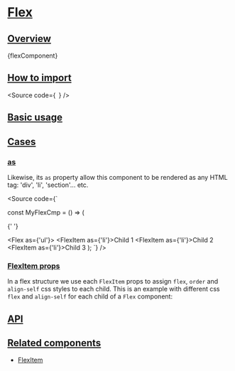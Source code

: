 

<Meta of={Stories} />

# [Flex](#flex)

## [Overview](#overview)

<Markdown>{flexComponent}</Markdown>

## [How to import](#how-to-import)

<Source
  code={`
`}
/>

## [Basic usage](#basic-usage)

<Canvas of={Stories.Base} />

## [Cases](#cases)

### [as](#as)

Likewise, its `as` property allow this component to be rendered as any HTML tag:
'div', 'li', 'section'... etc.

<Source
  code={`

const MyFlexCmp = () => (

{' '}

<Flex as={'ul'}>
  <FlexItem as={'li'}>Child 1</FlexItem>
  <FlexItem as={'li'}>Child 2</FlexItem>
  <FlexItem as={'li'}>Child 3</FlexItem>
</Flex>
); `} />

### [FlexItem props](#flexitem-props)

In a flex structure we use each `FlexItem` props to assign `flex`, `order`
and `align-self` css styles to each child. This is an example with different
css `flex` and `align-self` for each child of a `Flex` component:

<Canvas of={CaseStories.FlexAndFlexItems} />

## [API](#api)

<ArgTypes of={Stories} />

## [Related components](#related-components)

- [FlexItem](?path=/docs/components-core-layout-flex-flexitem--docs)
